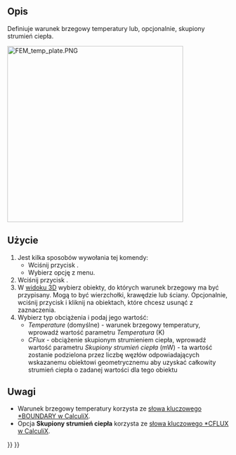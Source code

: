 <languages/>

{{Docnav
|[[FEM_ConstraintHeatflux/pl|Obciążenie strumieniem ciepła]]
|[[FEM_ConstraintBodyHeatSource/pl|Objętościowe źródło ciepła]]
|[[FEM_Workbench/pl|środowisko pracy MES]]
|IconL=FEM_ConstraintHeatflux.svg
|IconR=FEM_ConstraintBodyHeatSource.svg
|IconC=Workbench_FEM.svg
}}

{{GuiCommandContainer|
{{GuiCommand/pl
|Name=FEM ConstraintTemperature
|Name/pl=MES: Warunek brzegowy temperatury
|MenuLocation=Model → Warunki brzegowe i obciążenia termiczne → Warunek brzegowy temperatury
|Workbenches=[[FEM_Workbench/pl|MES]]
|SeeAlso=[[FEM_tutorial/pl|Poradnik MES]]
}}
{{GuiCommandFemInfo/pl
|Solvers=CalculiX, Elmer
}}
}}

<span id="Description"></span>
==Opis==

Definiuje warunek brzegowy temperatury lub, opcjonalnie, skupiony strumień ciepła.

[[Image:FEM_temp_plate.PNG|400px]]
{{Caption|Dwuwymiarowa płytka poddana różnicy temperatur}}

<span id="Usage"></span>
==Użycie==

# Jest kilka sposobów wywołania tej komendy:
#* Wciśnij przycisk {{Button|[[Image:FEM_ConstraintTemperature.svg|16px]] [[FEM_ConstraintTemperature/pl|Warunek brzegowy temperatury]]}}.
#* Wybierz opcję {{MenuCommand|Model → Warunki brzegowe i obciążenia termiczne → [[Image:FEM_ConstraintTemperature.svg|16px]] Warunek brzegowy temperatury}} z menu.
# Wciśnij przycisk {{Button|Dodaj}}.
# W [[3D_view/pl|widoku 3D]] wybierz obiekty, do których warunek brzegowy ma być przypisany. Mogą to być wierzchołki, krawędzie lub ściany. Opcjonalnie, wciśnij przycisk {{Button|Usuń}} i kliknij na obiektach, które chcesz usunąć z zaznaczenia.
# Wybierz typ obciążenia i podaj jego wartość:
#* ''Temperature'' (domyślne) - warunek brzegowy temperatury, wprowadź wartość parametru ''Temperatura'' (K)
#* ''CFlux'' - obciążenie skupionym strumieniem ciepła, wprowadź wartość parametru ''Skupiony strumień ciepła'' (mW) - ta wartość zostanie podzielona przez liczbę węzłów odpowiadających wskazanemu obiektowi geometrycznemu aby uzyskać całkowity strumień ciepła o zadanej wartości dla tego obiektu

<span id="Notes"></span>
==Uwagi==

* Warunek brzegowy temperatury korzysta ze [http://web.mit.edu/calculix_v2.7/CalculiX/ccx_2.7/doc/ccx/node163.html słowa kluczowego *BOUNDARY w CalculiX].
* Opcja '''Skupiony strumień ciepła''' korzysta ze [http://web.mit.edu/calculix_v2.7/CalculiX/ccx_2.7/doc/ccx/node168.html słowa kluczowego *CFLUX w CalculiX].


{{Docnav
|[[FEM_ConstraintHeatflux/pl|Obciążenie strumieniem ciepła]]
|[[FEM_ConstraintBodyHeatSource/pl|Objętościowe źródło ciepła]]
|[[FEM_Workbench/pl|środowisko pracy MES]]
|IconL=FEM_ConstraintHeatflux.svg
|IconR=FEM_ConstraintBodyHeatSource.svg
|IconC=Workbench_FEM.svg
}}

{{FEM Tools navi{{#translation:}}}}
{{Userdocnavi{{#translation:}}}}